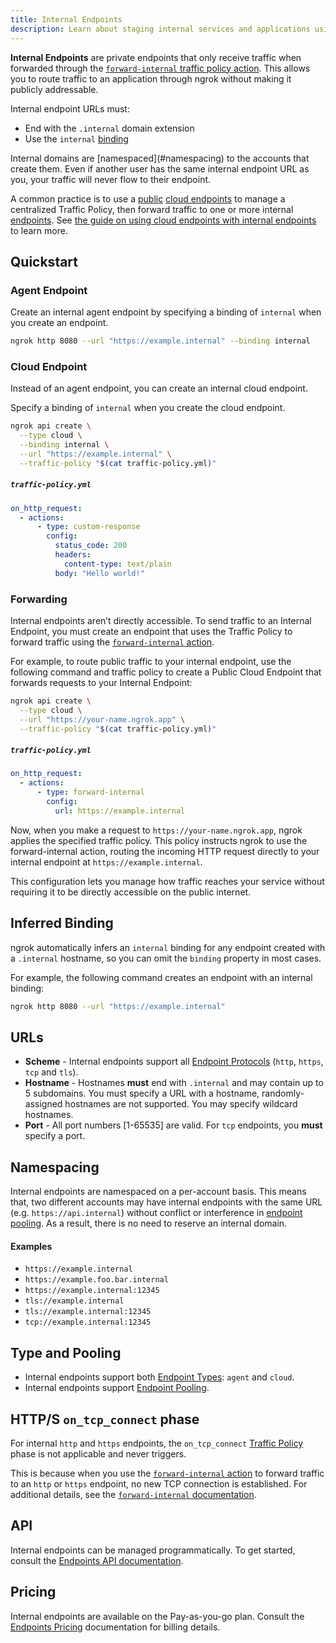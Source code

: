 ```yaml
---
title: Internal Endpoints
description: Learn about staging internal services and applications using internal endpoints.
---
```


**Internal Endpoints** are private endpoints that only receive traffic when forwarded through the [`forward-internal` traffic policy action](/traffic-policy/actions/forward-internal/). This allows you to route traffic to an application through ngrok without making it publicly addressable.

Internal endpoint URLs must:

- End with the `.internal` domain extension
- Use the `internal` [binding](/universal-gateway/bindings/)

<Note>
	Internal domains are [namespaced](#namespacing) to the accounts that create
	them. Even if another user has the same internal endpoint URL as you, your
	traffic will never flow to their endpoint.
   </Note>

A common practice is to use a [public](/universal-gateway/public-endpoints) [cloud endpoints](/universal-gateway/cloud-endpoints/) to manage a centralized Traffic Policy, then forward traffic to one or more internal [endpoints](/universal-gateway/endpoints/). See [the guide on using cloud endpoints with internal endpoints](/universal-gateway/cloud-endpoints/forwarding-and-load-balancing//) to learn more.

## Quickstart

### Agent Endpoint

Create an internal agent endpoint by specifying a binding of `internal` when
you create an endpoint.

```bash
ngrok http 8080 --url "https://example.internal" --binding internal
```

### Cloud Endpoint

Instead of an agent endpoint, you can create an internal cloud endpoint.

Specify a binding of `internal` when you create the cloud endpoint.

```bash
ngrok api create \
  --type cloud \
  --binding internal \
  --url "https://example.internal" \
  --traffic-policy "$(cat traffic-policy.yml)"
```

##### `traffic-policy.yml`

```yaml
on_http_request:
  - actions:
      - type: custom-response
        config:
          status_code: 200
          headers:
            content-type: text/plain
          body: "Hello world!"
```

### Forwarding

Internal endpoints aren’t directly accessible. To send traffic to an Internal Endpoint, you must create an endpoint that uses the Traffic Policy to forward traffic using the [`forward-internal` action](/traffic-policy/actions/forward-internal/).

For example, to route public traffic to your internal endpoint, use the following command and traffic policy to create a Public Cloud Endpoint that forwards requests to your Internal Endpoint:

```bash
ngrok api create \
  --type cloud \
  --url "https://your-name.ngrok.app" \
  --traffic-policy "$(cat traffic-policy.yml)"
```

##### `traffic-policy.yml`

```yaml
on_http_request:
  - actions:
      - type: forward-internal
        config:
          url: https://example.internal
```

Now, when you make a request to `https://your-name.ngrok.app`, ngrok applies the specified traffic policy. This policy instructs ngrok to use the forward-internal action, routing the incoming HTTP request directly to your internal endpoint at `https://example.internal`.

This configuration lets you manage how traffic reaches your service without requiring it to be directly accessible on the public internet.

## Inferred Binding

ngrok automatically infers an `internal` binding for any endpoint created with a `.internal` hostname, so you can omit the `binding` property in most cases.

For example, the following command creates an endpoint with an internal binding:

```bash
ngrok http 8080 --url "https://example.internal"
```

## URLs

- **Scheme** - Internal endpoints support all [Endpoint Protocols](/universal-gateway/protocols) (`http`, `https`, `tcp` and `tls`).
- **Hostname** - Hostnames **must** end with `.internal` and may contain up to 5 subdomains. You must specify a URL with a hostname, randomly-assigned hostnames are not supported. You may specify wildcard hostnames.
- **Port** - All port numbers [1-65535] are valid. For `tcp` endpoints, you **must** specify a port.

## Namespacing

Internal endpoints are namespaced on a per-account basis.
This means that, two different accounts may have internal endpoints with the same URL (e.g. `https://api.internal`) without conflict or interference in [endpoint pooling](/universal-gateway/endpoint-pooling). As a result, there is no need to reserve an internal domain.

#### Examples

- `https://example.internal`
- `https://example.foo.bar.internal`
- `https://example.internal:12345`
- `tls://example.internal`
- `tls://example.internal:12345`
- `tcp://example.internal:12345`

## Type and Pooling

- Internal endpoints support both [Endpoint Types](/universal-gateway/types): `agent` and `cloud`.
- Internal endpoints support [Endpoint Pooling](/universal-gateway/endpoint-pooling).

## HTTP/S `on_tcp_connect` phase

For internal `http` and `https` endpoints, the `on_tcp_connect` [Traffic Policy](/traffic-policy/) phase is not applicable and never triggers.

This is because when you use the [`forward-internal` action](/traffic-policy/actions/forward-internal/) to forward traffic to an `http` or `https` endpoint, no new TCP connection is established. For additional details, see the [`forward-internal` documentation](/traffic-policy/actions/forward-internal/).

## API

Internal endpoints can be managed programmatically. To get started, consult the
[Endpoints API documentation](/api/resources/endpoints/).

## Pricing

Internal endpoints are available on the Pay-as-you-go plan. Consult the [Endpoints Pricing](/universal-gateway/endpoints/#pricing) documentation for billing details.

